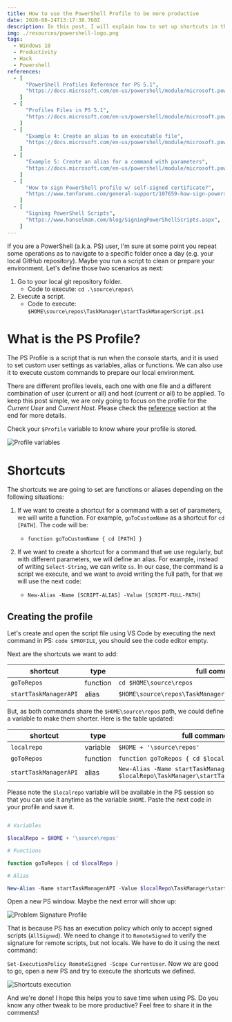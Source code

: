 ```yaml
---
title: How to use the PowerShell Profile to be more productive
date: 2020-08-24T13:17:38.760Z
description: In this post, I will explain how to set up shortcuts in the PowerShell Profile. This is useful to save time when we are executing routine actions like moving to one directory or running a script with a long path. Everything in this article works for PowerShell 5.1 and later.
img: ./resources/powershell-logo.png
tags:
  - Windows 10
  - Productivity
  - Hack
  - Powershell
references:
  - [
      "PowerShell Profiles Reference for PS 5.1",
      "https://docs.microsoft.com/en-us/powershell/module/microsoft.powershell.core/about/about_profiles?view=powershell-5.1",
    ]
  - [
      "Profiles Files in PS 5.1",
      "https://docs.microsoft.com/en-us/powershell/module/microsoft.powershell.core/about/about_profiles?view=powershell-5.1#the-profile-files",
    ]
  - [
      "Example 4: Create an alias to an executable file",
      "https://docs.microsoft.com/en-us/powershell/module/microsoft.powershell.utility/set-alias?view=powershell-5.1#example-4--create-an-alias-to-an-executable-file",
    ]
  - [
      "Example 5: Create an alias for a command with parameters",
      "https://docs.microsoft.com/en-us/powershell/module/microsoft.powershell.utility/set-alias?view=powershell-5.1#example-4--create-an-alias-to-an-executable-file",
    ]
  - [
      "How to sign PowerShell profile w/ self-signed certificate?",
      "https://www.tenforums.com/general-support/107659-how-sign-powershell-profile-w-self-signed-certificate.html",
    ]
  - [
      "Signing PowerShell Scripts",
      "https://www.hanselman.com/blog/SigningPowerShellScripts.aspx",
    ]
---
```


If you are a PowerShell (a.k.a. PS) user, I'm sure at some point you repeat some operations as to navigate to a specific folder once a day (e.g. your local GitHub repository). Maybe you run a script to clean or prepare your environment. Let's define those two scenarios as next:

1. Go to your local git repository folder.
   - Code to execute: `cd .\source\repos\`
2. Execute a script.
   - Code to execute: `$HOME\source\repos\TaskManager\startTaskManagerScript.ps1`

# What is the PS Profile?

The PS Profile is a script that is run when the console starts, and it is used to set custom user settings as variables, alias or functions. We can also use it to execute custom commands to prepare our local environment.

There are different profiles levels, each one with one file and a different combination of user (current or all) and host (current or all) to be applied. To keep this post simple, we are only going to focus on the profile for the _Current User_ and _Current Host_. Please check the [reference](#post-references) section at the end for more details.

Check your `$Profile` variable to know where your profile is stored.

![Profile variables](./resources/2020-08-26-configuring-powershell-profile/Profile-variable.png)

# Shortcuts

The shortcuts we are going to set are functions or aliases depending on the following situations:

1. If we want to create a shortcut for a command with a set of parameters, we will write a function. For example, `goToCustomName` as a shortcut for `cd [PATH]`. The code will be:

   - `function goToCustomName { cd [PATH] }`

2. If we want to create a shortcut for a command that we use regularly, but with different parameters, we will define an alias. For example, instead of writing `Select-String`, we can write `ss`. In our case, the command is a script we execute, and we want to avoid writing the full path, for that we will use the next code:
   - `New-Alias -Name [SCRIPT-ALIAS] -Value [SCRIPT-FULL-PATH]`

## Creating the profile

Let's create and open the script file using VS Code by executing the next command in PS: `code $PROFILE`, you should see the code editor empty.

Next are the shortcuts we want to add:

| shortcut              | type     | full command                                                |
| --------------------- | -------- | ----------------------------------------------------------- |
| `goToRepos`           | function | `cd $HOME\source\repos`                                     |
| `startTaskManagerAPI` | alias    | `$HOME\source\repos\TaskManager\startTaskManagerScript.ps1` |

But, as both commands share the `$HOME\source\repos` path, we could define a variable to make them shorter. Here is the table updated:

| shortcut              | type     | full command                                                                                   |
| --------------------- | -------- | ---------------------------------------------------------------------------------------------- |
| `localrepo`           | variable | `$HOME + '\source\repos'`                                                                      |
| `goToRepos`           | function | `function goToRepos { cd $localRepo }`                                                         |
| `startTaskManagerAPI` | alias    | `New-Alias -Name startTaskManagerAPI -Value $localRepo\TaskManager\startTaskManagerScript.ps1` |

Please note the `$localrepo` variable will be available in the PS session so that you can use it anytime as the variable `$HOME`. Paste the next code in your profile and save it.

```powershell

# Variables

$localRepo = $HOME + '\source\repos'

# Functions

function goToRepos { cd $localRepo }

# Alias

New-Alias -Name startTaskManagerAPI -Value $localRepo\TaskManager\startTaskManagerScript.ps1
```

Open a new PS window. Maybe the next error will show up:

![Problem Signature Profile](./resources/2020-08-26-configuring-powershell-profile/digitally-signed-problem.png)

That is because PS has an execution policy which only to accept signed scripts (`AllSigned`). We need to change it to `RemoteSigned` to verify the signature for remote scripts, but not locals. We have to do it using the next command:

`Set-ExecutionPolicy RemoteSigned -Scope CurrentUser`. Now we are good to go, open a new PS and try to execute the shortcuts we defined.

![Shortcuts execution](./resources/2020-08-26-configuring-powershell-profile/shortcuts-execution.png)

And we're done! I hope this helps you to save time when using PS. Do you know any other tweak to be more productive? Feel free to share it in the comments!
